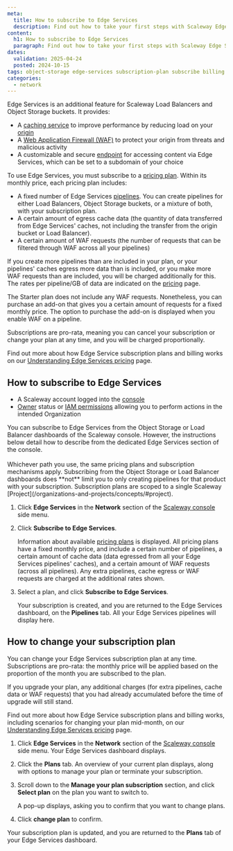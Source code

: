 ```yaml
---
meta:
  title: How to subscribe to Edge Services
  description: Find out how to take your first steps with Scaleway Edge Services by subscribing to a pricing plan. Learn how to choose the best plan for your needs and change your plan at the click of a button.
content:
  h1: How to subscribe to Edge Services
  paragraph: Find out how to take your first steps with Scaleway Edge Services by subscribing to a pricing plan. Learn how to choose the best plan for your needs and change your plan at the click of a button.
dates:
  validation: 2025-04-24
  posted: 2024-10-15
tags: object-storage edge-services subscription-plan subscribe billing pricing
categories:
  - network
---
```


Edge Services is an additional feature for Scaleway Load Balancers and Object Storage buckets. It provides:
- A [caching service](/edge-services/how-to/configure-cache/) to improve performance by reducing load on your [origin](#origin)
- A [Web Application Firewall (WAF)](/edge-services/how-to/configure-waf/) to protect your origin from threats and malicious activity
- A customizable and secure [endpoint](#endpoint) for accessing content via Edge Services, which can be set to a subdomain of your choice

To use Edge Services, you must subscribe to a [pricing plan](https://www.scaleway.com/en/pricing/network/#edge-services). Within its monthly price, each pricing plan includes:

- A fixed number of Edge Services [pipelines](/edge-services/concepts/#pipeline). You can create pipelines for either Load Balancers, Object Storage buckets, or a mixture of both, with your subscription plan.
- A certain amount of egress cache data (the quantity of data transferred from Edge Services' caches, not including the transfer from the origin bucket or Load Balancer).
- A certain amount of WAF requests (the number of requests that can be filtered through WAF across all your pipelines)

If you create more pipelines than are included in your plan, or your pipelines' caches egress more data than is included, or you make more WAF requests than are included, you will be charged additionally for this. The rates per pipeline/GB of data are indicated on the [pricing](https://www.scaleway.com/en/pricing/network/#edge-services) page.

<Message type="tip">
The Starter plan does not include any WAF requests. Nonetheless, you can purchase an add-on that gives you a certain amount of requests for a fixed monthly price. The option to purchase the add-on is displayed when you enable WAF on a pipeline.
</Message>

Subscriptions are pro-rata, meaning you can cancel your subscription or change your plan at any time, and you will be charged proportionally.

Find out more about how Edge Service subscription plans and billing works on our [Understanding Edge Services pricing](/edge-services/reference-content/understanding-pricing/) page.

## How to subscribe to Edge Services

<Macro id="requirements" />

- A Scaleway account logged into the [console](https://console.scaleway.com)
- [Owner](/iam/concepts/#owner) status or [IAM permissions](/iam/concepts/#permission) allowing you to perform actions in the intended Organization

<Message type="tip">
You can subscribe to Edge Services from the Object Storage or Load Balancer dashboards of the Scaleway console. However, the instructions below detail how to describe from the dedicated Edge Services section of the console. <br/><br/>Whichever path you use, the same pricing plans and subscription mechanisms apply. Subscribing from the Object Storage or Load Balancer dashboards does **not** limit you to only creating pipelines for that product with your subscription. Subscription plans are scoped to a single Scaleway [Project](/organizations-and-projects/concepts/#project).
</Message>

1. Click **Edge Services** in the **Network** section of the [Scaleway console](https://console.scaleway.com/) side menu.

2. Click **Subscribe to Edge Services**.

    Information about available [pricing plans](https://www.scaleway.com/en/pricing/network/#edge-services) is displayed. All pricing plans have a fixed monthly price, and include a certain number of pipelines, a certain amount of cache data (data egressed from all your Edge Services pipelines' caches), and a certain amount of WAF requests (across all pipelines). Any extra pipelines, cache egress or WAF requests are charged at the additional rates shown.

3. Select a plan, and click **Subscribe to Edge Services**.

    Your subscription is created, and you are returned to the Edge Services dashboard, on the **Pipelines** tab. All your Edge Services pipelines will display here.

    <Lightbox src="TODO" alt="The Edge Services dashboard pf the Scaleway console, where the Pipeline tab is in view. At the top are 'Pipelines used', 'Cache used' and 'WAF used' indicator bars, which show how much of your plan's limits you have consumed so far this month." />

## How to change your subscription plan

You can change your Edge Services subscription plan at any time. Subscriptions are pro-rata: the monthly price will be applied based on the proportion of the month you are subscribed to the plan. 

If you upgrade your plan, any additional charges (for extra pipelines, cache data or WAF requests) that you had already accumulated before the time of upgrade will still stand.

Find out more about how Edge Service subscription plans and billing works, including scenarios for changing your plan mid-month, on our [Understanding Edge Services pricing](/edge-services/reference-content/understanding-pricing/) page.

1. Click **Edge Services** in the **Network** section of the [Scaleway console](https://console.scaleway.com/) side menu. Your Edge Services dashboard displays.

2. Click the **Plans** tab. An overview of your current plan displays, along with options to manage your plan or terminate your subscription.

3. Scroll down to the **Manage your plan subscription** section, and click **Select plan** on the plan you want to switch to.

    A pop-up displays, asking you to confirm that you want to change plans.

4. Click **change plan** to confirm.

Your subscription plan is updated, and you are returned to the **Plans** tab of your Edge Services dashboard.